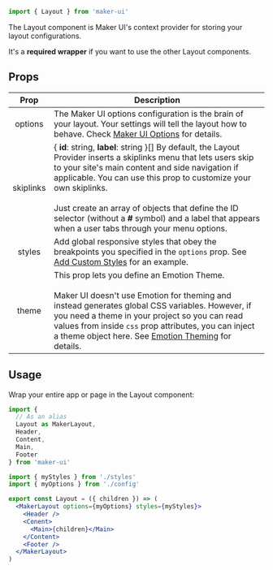 <SEO
  title="Layout"
  description="Use the Layout component as a provider at the root of your application to take advantage of Maker UI's layout features."
/>

<Diagram component="Layout" subtitle="Provider">

```jsx
import { Layout } from 'maker-ui'
```

</Diagram>

The Layout component is Maker UI's context provider for storing your layout configurations.

It's a **required wrapper** if you want to use the other Layout components.

## Props

|   Prop    | Description                                                                                                                                                                                                                                                                                                                                                                                                                     |
| :-------: | ------------------------------------------------------------------------------------------------------------------------------------------------------------------------------------------------------------------------------------------------------------------------------------------------------------------------------------------------------------------------------------------------------------------------------- |
|  options  | <Type name="MakerUIOptions" required /> The Maker UI options configuration is the brain of your layout. Your settings will tell the layout how to behave. Check [Maker UI Options](/docs/maker-ui-options) for details.                                                                                                                                                                                                         |
| skiplinks | <Type>{ **id**: string, **label**: string }[]</Type> By default, the Layout Provider inserts a skiplinks menu that lets users skip to your site's main content and side navigation if applicable. You can use this prop to customize your own skiplinks. <br /> <br />Just create an array of objects that define the ID selector (without a **#** symbol) and a label that appears when a user tabs through your menu options. |
|  styles   | <Type name="object" />Add global responsive styles that obey the breakpoints you specified in the `options` prop. See [Add Custom Styles](/docs/styling-components#add-custom-styles) for an example.                                                                                                                                                                                                                           |
|   theme   | <Type name="object" /> This prop lets you define an Emotion Theme. <br /> <br /> Maker UI doesn't use Emotion for theming and instead generates global CSS variables. However, if you need a theme in your project so you can read values from inside `css` prop attributes, you can inject a theme object here. See [Emotion Theming](https://emotion.sh/docs/theming) for details.                                            |

## Usage

Wrap your entire app or page in the Layout component:

```jsx {13,19}
import {
  // As an alias
  Layout as MakerLayout,
  Header,
  Content,
  Main,
  Footer
} from 'maker-ui'

import { myStyles } from './styles'
import { myOptions } from './config'

export const Layout = ({ children }) => (
  <MakerLayout options={myOptions} styles={myStyles}>
    <Header />
    <Conent>
      <Main>{children}</Main>
    </Content>
    <Footer />
  </MakerLayout>
)
```
